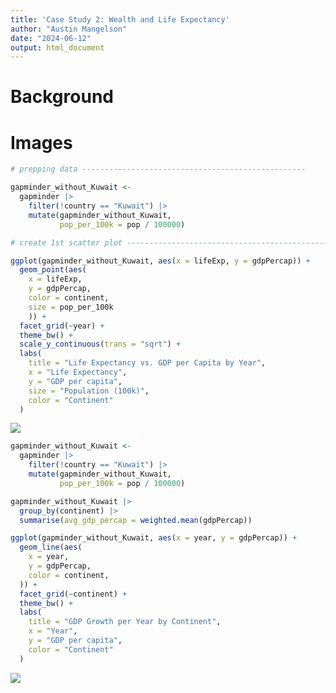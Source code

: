 ```yaml
---
title: 'Case Study 2: Wealth and Life Expectancy'
author: "Austin Mangelson"
date: "2024-06-12"
output: html_document
---
```


# Background

# Images

```r
# prepping data --------------------------------------------------

gapminder_without_Kuwait <- 
  gapminder |>
    filter(!country == "Kuwait") |> 
    mutate(gapminder_without_Kuwait,
           pop_per_100k = pop / 100000)

# create 1st scatter plot -------------------------------------------------

ggplot(gapminder_without_Kuwait, aes(x = lifeExp, y = gdpPercap)) +
  geom_point(aes(
    x = lifeExp, 
    y = gdpPercap,
    color = continent,
    size = pop_per_100k
    )) +
  facet_grid(~year) +
  theme_bw() +
  scale_y_continuous(trans = "sqrt") +
  labs(
    title = "Life Expectancy vs. GDP per Capita by Year",
    x = "Life Expectancy", 
    y = "GDP per capita",
    size = "Population (100k)",
    color = "Continent"
  )
```

![](images/Life%20Expectancy%20vs.%20GDP%20per%20Capita%20by%20Year)

```r
gapminder_without_Kuwait <- 
  gapminder |>
    filter(!country == "Kuwait") |> 
    mutate(gapminder_without_Kuwait,
           pop_per_100k = pop / 100000)

gapminder_without_Kuwait |> 
  group_by(continent) |> 
  summarise(avg_gdp_percap = weighted.mean(gdpPercap))

ggplot(gapminder_without_Kuwait, aes(x = year, y = gdpPercap)) + 
  geom_line(aes(
    x = year, 
    y = gdpPercap, 
    color = continent, 
  )) +
  facet_grid(~continent) + 
  theme_bw() + 
  labs(
    title = "GDP Growth per Year by Continent",
    x = "Year",
    y = "GDP per capita",
    color = "Continent"
  )
```

![](images/GDP Growth per Year by Continent)
